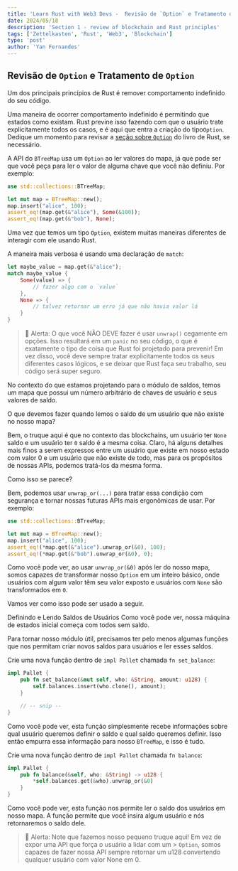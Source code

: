 ```yaml
---
title: 'Learn Rust with Web3 Devs -  Revisão de `Option` e Tratamento de `Option`'
date: 2024/05/18
description: 'Section 1 - review of blockchain and Rust principles'
tags: ['Zettelkasten', 'Rust', 'Web3', 'Blockchain']
type: 'post'
author: 'Yan Fernandes'
---
```


## Revisão de `Option` e Tratamento de `Option`

Um dos principais princípios de Rust é remover comportamento indefinido do seu código.

Uma maneira de ocorrer comportamento indefinido é permitindo que estados como existam. Rust previne isso fazendo com que
o usuário trate explicitamente todos os casos, e é aqui que entra a criação do tipo`Option`. Dedique um momento para
revisar a
[seção sobre `Option`](https://doc.rust-lang.org/book/ch06-01-defining-an-enum.html?highlight=option#the-option-enum-and-its-advantages-over-null-values)
do livro de Rust, se necessário.

A API do `BTreeMap` usa um `Option` ao ler valores do mapa, já que pode ser que você peça para ler o valor de alguma
chave que você não definiu. Por exemplo:

```rust
use std::collections::BTreeMap;

let mut map = BTreeMap::new();
map.insert("alice", 100);
assert_eq!(map.get(&"alice"), Some(&100));
assert_eq!(map.get(&"bob"), None);
```

Uma vez que temos um tipo `Option`, existem muitas maneiras diferentes de interagir com ele usando Rust.

A maneira mais verbosa é usando uma declaração de `match`:

```rust
let maybe_value = map.get(&"alice");
match maybe_value {
    Some(value) => {
        // fazer algo com o `value`
    },
    None => {
        // talvez retornar um erro já que não havia valor lá
    }
}
```

> 🚨 Alerta: O que você NÃO DEVE fazer é usar `unwrap()` cegamente em opções. Isso resultará em um `panic` no seu
> código, o que é exatamente o tipo de coisa que Rust foi projetado para prevenir! Em vez disso, você deve sempre tratar
> explicitamente todos os seus diferentes casos lógicos, e se deixar que Rust faça seu trabalho, seu código será super
> seguro.

No contexto do que estamos projetando para o módulo de saldos, temos um mapa que possui um número arbitrário de chaves
de usuário e seus valores de saldo.

O que devemos fazer quando lemos o saldo de um usuário que não existe no nosso mapa?

Bem, o truque aqui é que no contexto das blockchains, um usuário ter `None` saldo e um usuário ter `0` saldo é a mesma
coisa. Claro, há alguns detalhes mais finos a serem expressos entre um usuário que existe em nosso estado com valor 0 e
um usuário que não existe de todo, mas para os propósitos de nossas APIs, podemos tratá-los da mesma forma.

Como isso se parece?

Bem, podemos usar `unwrap_or(...)` para tratar essa condição com segurança e tornar nossas futuras APIs mais ergonômicas
de usar. Por exemplo:

```rust
use std::collections::BTreeMap;

let mut map = BTreeMap::new();
map.insert("alice", 100);
assert_eq!(*map.get(&"alice").unwrap_or(&0), 100);
assert_eq!(*map.get(&"bob").unwrap_or(&0), 0);
```

Como você pode ver, ao usar `unwrap_or(&0)` após ler do nosso mapa, somos capazes de transformar nosso `Option` em um
inteiro básico, onde usuários com algum valor têm seu valor exposto e usuários com `None` são transformados em `0`.

Vamos ver como isso pode ser usado a seguir.

Definindo e Lendo Saldos de Usuários Como você pode ver, nossa máquina de estados inicial começa com todos sem saldo.

Para tornar nosso módulo útil, precisamos ter pelo menos algumas funções que nos permitam criar novos saldos para
usuários e ler esses saldos.

Crie uma nova função dentro de `impl Pallet` chamada `fn set_balance`:

```rust
impl Pallet {
    pub fn set_balance(&mut self, who: &String, amount: u128) {
        self.balances.insert(who.clone(), amount);
    }

    // -- snip --
}
```

Como você pode ver, esta função simplesmente recebe informações sobre qual usuário queremos definir o saldo e qual saldo
queremos definir. Isso então empurra essa informação para nosso `BTreeMap`, e isso é tudo.

Crie uma nova função dentro de `impl Pallet` chamada `fn balance`:

```rust
impl Pallet {
    pub fn balance(&self, who: &String) -> u128 {
        *self.balances.get(&who).unwrap_or(&0)
    }
}
```

Como você pode ver, esta função nos permite ler o saldo dos usuários em nosso mapa. A função permite que você insira
algum usuário e nós retornaremos o saldo dele.

> 🚨 Alerta: Note que fazemos nosso pequeno truque aqui! Em vez de expor uma API que força o usuário a lidar com um >
> `Option`, somos capazes de fazer nossa API sempre retornar um u128 convertendo qualquer usuário com valor None em 0.

